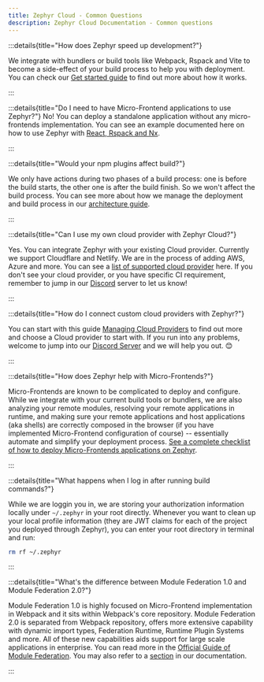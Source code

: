 ```yaml
---
title: Zephyr Cloud - Common Questions
description: Zephyr Cloud Documentation - Common questions
---
```


:::details{title="How does Zephyr speed up development?"}

We integrate with bundlers or build tools like Webpack, Rspack and Vite to become a side-effect of your build process to help you with deployment. You can check our [Get started guide](/general/get-started) to find out more about how it works.

:::

:::details{title="Do I need to have Micro-Frontend applications to use Zephyr?"}
No! You can deploy a standalone application without any micro-frontends implementation. You can see an example documented here on how to use Zephyr with [React, Rspack and Nx](/how-to/react-rspack-nx).

:::

:::details{title="Would your npm plugins affect build?"}

We only have actions during two phases of a build process: one is before the build starts, the other one is after the build finish. So we won't affect the build process. You can see more about how we manage the deployment and build process in our [architecture guide](/learning/concepts/architecture).

:::

:::details{title="Can I use my own cloud provider with Zephyr Cloud?"}

Yes. You can integrate Zephyr with your existing Cloud provider. Currently we support Cloudflare and Netlify. We are in the process of adding AWS, Azure and more.
You can see a [list of supported cloud provider](/supported#supported-cloud-providers) here. If you don't see your cloud provider, or you have specific CI requirement, remember to jump in our [Discord](https://zephyr-cloud.io/discord) server to let us know!

:::



:::details{title="How do I connect custom cloud providers with Zephyr?"}


You can start with this guide [Managing Cloud Providers](/cloud) to find out more and choose a Cloud provider to start with. If you run into any problems, welcome to jump into our [Discord Server](https://zephyr-cloud.io/discord) and we will help you out. 😊

:::

:::details{title="How does Zephyr help with Micro-Frontends?"}

Micro-Frontends are known to be complicated to deploy and configure. While we integrate with your current build tools or bundlers, we are also analyzing your remote modules, resolving your remote applications in runtime, and making sure your remote applications and host applications (aka shells) are correctly composed in the browser (if you have implemented Micro-Frontend configuration of course) -- essentially automate and simplify your deployment process. [See a complete checklist of how to deploy Micro-Frontends applications on Zephyr](/how-to/mf-guide).

:::


:::details{title="What happens when I log in after running build commands?"}

While we are loggin you in, we are storing your authorization information locally under `~/.zephyr` in your root directly. Whenever you want to clean up your local profile information (they are JWT claims for each of the project you deployed through Zephyr), you can enter your root directory in terminal and run:

```bash
rm rf ~/.zephyr
```

:::

:::details{title="What's the difference between Module Federation 1.0 and Module Federation 2.0?"}

Module Federation 1.0 is highly focused on Micro-Frontend implementation in Webpack and it sits within Webpack's core repository. Module Federation 2.0 is separated from Webpack repository, offers more extensive capability with dynamic import types, Federation Runtime, Runtime Plugin Systems and more. All of these new capabilities aids support for large scale applications in enterprise. You can read more in the [Official Guide of Module Federation](https://module-federation.io/guide/start/index.html). You may also refer to a [section](/learning/concepts/module-federation#mf-10-vs-mf-20) in our documentation.

:::
